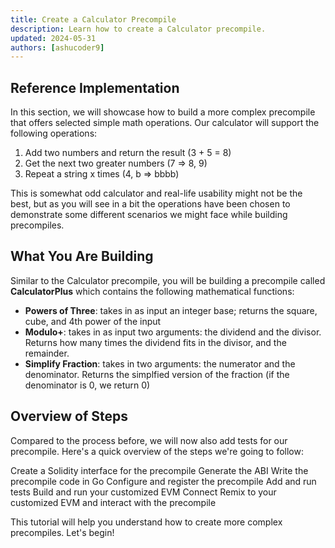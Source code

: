 ```yaml
---
title: Create a Calculator Precompile
description: Learn how to create a Calculator precompile.
updated: 2024-05-31
authors: [ashucoder9]
---
```



## Reference Implementation

In this section, we will showcase how to build a more complex precompile that offers selected simple math operations. Our calculator will support the following operations:

1. Add two numbers and return the result (3 + 5 = 8)
2. Get the next two greater numbers (7 => 8, 9)
3. Repeat a string x times (4, b => bbbb)

This is somewhat odd calculator and real-life usability might not be the best, but as you will see in a bit the operations have been chosen to demonstrate some different scenarios we might face while building precompiles.

## What You Are Building

Similar to the Calculator precompile, you will be building a precompile called **CalculatorPlus** which contains the following mathematical functions:

- **Powers of Three**: takes in as input an integer base; returns the square, cube, and 4th power of the input
- **Modulo+**: takes in as input two arguments: the dividend and the divisor. Returns how many times the dividend fits in the divisor, and the remainder.
- **Simplify Fraction**: takes in two arguments: the numerator and the denominator. Returns the simplfied version of the fraction (if the denominator is 0, we return 0)

## Overview of Steps

Compared to the process before, we will now also add tests for our precompile. Here's a quick overview of the steps we're going to follow:
 
<Steps>
<Step>
Create a Solidity interface for the precompile
</Step>
<Step>
Generate the ABI
</Step>
<Step>
Write the precompile code in Go
</Step>
<Step>
Configure and register the precompile
</Step>
<Step>
Add and run tests
</Step>
<Step>
Build and run your customized EVM
</Step>
<Step>
Connect Remix to your customized EVM and interact with the precompile
</Step>
</Steps>

This tutorial will help you understand how to create more complex precompiles. Let's begin!
